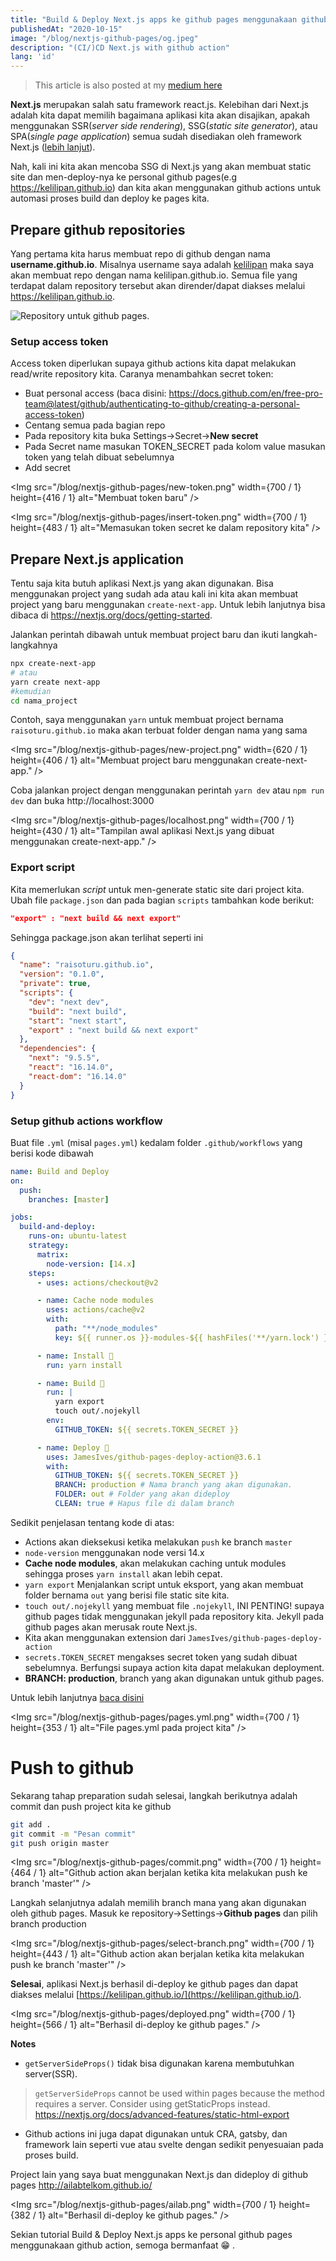 ---
title: "Build & Deploy Next.js apps ke github pages menggunakaan github action"
publishedAt: "2020-10-15"
image: "/blog/nextjs-github-pages/og.jpeg"
description: "(CI/)CD Next.js with github action"
lang: 'id'
---

> This article is also posted at my [medium here](https://svspicious.medium.com/build-deploy-next-js-apps-ke-github-pages-menggunakaan-github-action-d15bf9ca43ad)


**Next.js** merupakan salah satu framework react.js. Kelebihan dari Next.js adalah kita dapat memilih bagaimana aplikasi kita akan disajikan, apakah menggunakan SSR(_server side rendering_), SSG(_static site generator_), atau SPA(_single page application_) semua sudah disediakan oleh framework Next.js ([lebih lanjut](https://nextjs.org/docs/basic-features/data-fetching)).

Nah, kali ini kita akan mencoba SSG di Next.js yang akan membuat static site dan men-deploy-nya ke personal github pages(e.g https://kelilipan.github.io) dan kita akan menggunakan github actions untuk automasi proses build dan deploy ke pages kita.

## Prepare github repositories

Yang pertama kita harus membuat repo di github dengan nama **username.github.io**. Misalnya username saya adalah [kelilipan](https://github.com/kelilipan) maka saya akan membuat repo dengan nama kelilipan.github.io. Semua file yang terdapat dalam repository tersebut akan dirender/dapat diakses melalui https://kelilipan.github.io.

<Img
  src="/blog/nextjs-github-pages/1.png"
  width={593}
  height={260}
  alt="Repository untuk github pages."
/>

### Setup access token

Access token diperlukan supaya github actions kita dapat melakukan read/write repository kita.
Caranya menambahkan secret token:

- Buat personal access (baca disini: https://docs.github.com/en/free-pro-team@latest/github/authenticating-to-github/creating-a-personal-access-token)
- Centang semua pada bagian repo
- Pada repository kita buka Settings->Secret->**New secret**
- Pada Secret name masukan TOKEN_SECRET pada kolom value masukan token yang telah dibuat sebelumnya
- Add secret

<Img
  src="/blog/nextjs-github-pages/new-token.png"
  width={700 / 1}
  height={416 / 1}
  alt="Membuat token baru"
/>

<Img
  src="/blog/nextjs-github-pages/insert-token.png"
  width={700 / 1}
  height={483 / 1}
  alt="Memasukan token secret ke dalam repository kita"
/>

## Prepare Next.js application

Tentu saja kita butuh aplikasi Next.js yang akan digunakan. Bisa menggunakan project yang sudah ada atau kali ini kita akan membuat project yang baru menggunakan `create-next-app`. Untuk lebih lanjutnya bisa dibaca di https://nextjs.org/docs/getting-started.

Jalankan perintah dibawah untuk membuat project baru dan ikuti langkah-langkahnya

```bash
npx create-next-app
# atau
yarn create next-app
#kemudian
cd nama_project
```

Contoh, saya menggunakan `yarn` untuk membuat project bernama `raisoturu.github.io` maka akan terbuat folder dengan nama yang sama

<Img
  src="/blog/nextjs-github-pages/new-project.png"
  width={620 / 1}
  height={406 / 1}
  alt="Membuat project baru menggunakan create-next-app."
/>

Coba jalankan project dengan menggunakan perintah `yarn dev` atau `npm run dev` dan buka http://localhost:3000

<Img
  src="/blog/nextjs-github-pages/localhost.png"
  width={700 / 1}
  height={430 / 1}
  alt="Tampilan awal aplikasi Next.js yang dibuat menggunakan create-next-app."
/>

### Export script

Kita memerlukan _script_ untuk men-generate static site dari project kita. Ubah file `package.json` dan pada bagian `scripts` tambahkan kode berikut:

```json
"export" : "next build && next export"
```

Sehingga package.json akan terlihat seperti ini

```json{9}:package.json
{
  "name": "raisoturu.github.io",
  "version": "0.1.0",
  "private": true,
  "scripts": {
    "dev": "next dev",
    "build": "next build",
    "start": "next start",
    "export" : "next build && next export"
  },
  "dependencies": {
    "next": "9.5.5",
    "react": "16.14.0",
    "react-dom": "16.14.0"
  }
}
```

### Setup github actions workflow

Buat file `.yml` (misal `pages.yml`) kedalam folder `.github/workflows` yang berisi kode dibawah

```yaml:pages.yml
name: Build and Deploy
on:
  push:
    branches: [master]

jobs:
  build-and-deploy:
    runs-on: ubuntu-latest
    strategy:
      matrix:
        node-version: [14.x]
    steps:
      - uses: actions/checkout@v2

      - name: Cache node modules
        uses: actions/cache@v2
        with:
          path: "**/node_modules"
          key: ${{ runner.os }}-modules-${{ hashFiles('**/yarn.lock') }}

      - name: Install 🔧
        run: yarn install

      - name: Build 🔧
        run: |
          yarn export
          touch out/.nojekyll
        env:
          GITHUB_TOKEN: ${{ secrets.TOKEN_SECRET }}

      - name: Deploy 🚀
        uses: JamesIves/github-pages-deploy-action@3.6.1
        with:
          GITHUB_TOKEN: ${{ secrets.TOKEN_SECRET }}
          BRANCH: production # Nama branch yang akan digunakan.
          FOLDER: out # Folder yang akan dideploy
          CLEAN: true # Hapus file di dalam branch
```

Sedikit penjelasan tentang kode di atas:

- Actions akan dieksekusi ketika melakukan `push` ke branch `master`
- `node-version` menggunakan node versi 14.x
- **Cache node modules**, akan melakukan caching untuk modules sehingga proses `yarn install` akan lebih cepat.
- `yarn export` Menjalankan script untuk eksport, yang akan membuat folder bernama `out` yang berisi file static site kita.
- `touch out/.nojekyll` yang membuat file `.nojekyll`, INI PENTING! supaya github pages tidak menggunakan jekyll pada repository kita. Jekyll pada github pages akan merusak route Next.js.
- Kita akan menggunakan extension dari `JamesIves/github-pages-deploy-action`
- `secrets.TOKEN_SECRET` mengakses secret token yang sudah dibuat sebelumnya. Berfungsi supaya action kita dapat melakukan deployment.
- **BRANCH: production**, branch yang akan digunakan untuk github pages.

Untuk lebih lanjutnya [baca disini](https://docs.github.com/en/free-pro-team@latest/actions/quickstart)

<Img
  src="/blog/nextjs-github-pages/pages.yml.png"
  width={700 / 1}
  height={353 / 1}
  alt="File pages.yml pada project kita"
/>


# Push to github

Sekarang tahap preparation sudah selesai, langkah berikutnya adalah commit dan push project kita ke github

```bash
git add .
git commit -m "Pesan commit"
git push origin master
```

<Img
  src="/blog/nextjs-github-pages/commit.png"
  width={700 / 1}
  height={464 / 1}
  alt="Github action akan berjalan ketika kita melakukan push ke branch 'master'"
/>

Langkah selanjutnya adalah memilih branch mana yang akan digunakan oleh github pages. Masuk ke repository->Settings->**Github pages** dan pilih branch production

<Img
  src="/blog/nextjs-github-pages/select-branch.png"
  width={700 / 1}
  height={443 / 1}
  alt="Github action akan berjalan ketika kita melakukan push ke branch 'master'"
/>

**Selesai**, aplikasi Next.js berhasil di-deploy ke github pages dan dapat diakses melalui [https://kelilipan.github.io/](https://kelilipan.github.io/).

<Img
  src="/blog/nextjs-github-pages/deployed.png"
  width={700 / 1}
  height={566 / 1}
  alt="Berhasil di-deploy ke github pages."
/>

**Notes**

- `getServerSideProps()` tidak bisa digunakan karena membutuhkan server(SSR).

> `getServerSideProps` cannot be used within pages because the method requires a server. Consider using getStaticProps instead. https://nextjs.org/docs/advanced-features/static-html-export

- Github actions ini juga dapat digunakan untuk CRA, gatsby, dan framework lain seperti vue atau svelte dengan sedikit penyesuaian pada proses build.

Project lain yang saya buat menggunakan Next.js dan dideploy di github pages http://ailabtelkom.github.io/

<Img
  src="/blog/nextjs-github-pages/ailab.png"
  width={700 / 1}
  height={382 / 1}
  alt="Berhasil di-deploy ke github pages."
/>

Sekian tutorial Build & Deploy Next.js apps ke personal github pages menggunakaan github action, semoga bermanfaat 😁 .
